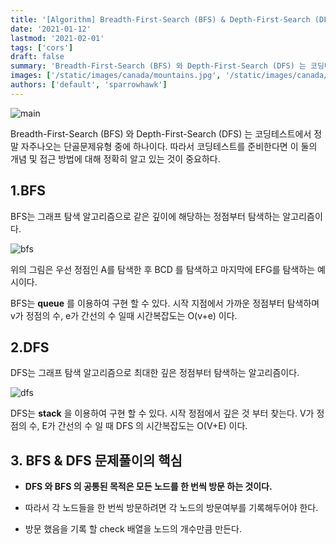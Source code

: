 ```yaml
---
title: '[Algorithm] Breadth-First-Search (BFS) & Depth-First-Search (DFS)'
date: '2021-01-12'
lastmod: '2021-02-01'
tags: ['cors']
draft: false
summary: 'Breadth-First-Search (BFS) 와 Depth-First-Search (DFS) 는 코딩테스트에서 정말 자주나오는 단골문제유형 중에 하나이다. 따라서 코딩테스트를 준비한다면 이 둘의 개념 및 접근 방법에 대해 정확히 알고 있는 것이 중요하다.'
images: ['/static/images/canada/mountains.jpg', '/static/images/canada/toronto.jpg']
authors: ['default', 'sparrowhawk']
---
```


![main](/static/bfs-dfs/cover.jpg)

Breadth-First-Search (BFS) 와 Depth-First-Search (DFS) 는 코딩테스트에서 정말 자주나오는 단골문제유형 중에 하나이다. 따라서 코딩테스트를 준비한다면 이 둘의 개념 및 접근 방법에 대해 정확히 알고 있는 것이 중요하다.

## 1.BFS

BFS는 그래프 탐색 알고리즘으로 같은 깊이에 해당하는 정점부터 탐색하는 알고리즘이다.

![bfs](/static/bfs-dfs/bfs.png)

위의 그림은 우선 정점인 A를 탐색한 후 BCD 를 탐색하고 마지막에 EFG를 탐색하는 예시이다.

BFS는 **queue** 를 이용하여 구현 할 수 있다. 시작 지점에서 가까운 정점부터 탐색하며 v가 정점의 수, e가 간선의 수 일때 시간복잡도는 O(v+e) 이다.

## 2.DFS

DFS는 그래프 탐색 알고리즘으로 최대한 깊은 정점부터 탐색하는 알고리즘이다.

![dfs](/static/bfs-dfs/dfs.png)

DFS는 **stack** 을 이용하여 구현 할 수 있다. 시작 정점에서 깊은 것 부터 찾는다. V가 정점의 수, E가 간선의 수 일 때 DFS 의 시간복잡도는 O(V+E) 이다.

## 3. BFS & DFS 문제풀이의 핵심

- **DFS 와 BFS 의 공통된 목적은 모든 노드를 한 번씩 방문 하는 것이다.**

- 따라서 각 노드들을 한 번씩 방문하려면 각 노드의 방문여부를 기록해두어야 한다.

- 방문 했음을 기록 할 check 배열을 노드의 개수만큼 만든다.
